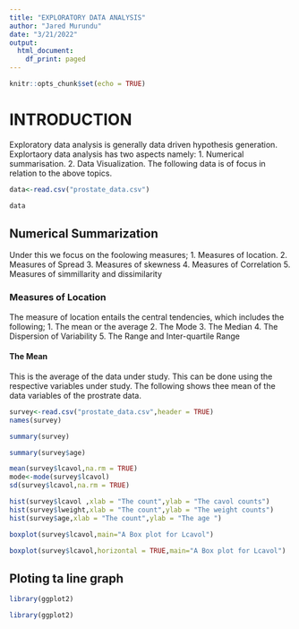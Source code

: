 ---
title: "EXPLORATORY DATA ANALYSIS"
author: "Jared Murundu"
date: "3/21/2022"
output:
  html_document:
    df_print: paged
---

```{r setup, include=FALSE}
knitr::opts_chunk$set(echo = TRUE)
```

# INTRODUCTION
Exploratory data analysis is generally data driven hypothesis generation. Explortaory data analysis has two aspects namely:
     1. Numerical summarisation.
     2. Data Visualization.
The following data is of focus in relation to the above topics.
```{r}
data<-read.csv("prostate_data.csv")

data

```


## Numerical Summarization
Under this we focus on the foolowing measures;
    1. Measures of location.
    2. Measures of Spread
    3. Measures of skewness
    4. Measures of Correlation
    5. Measures of simmillarity and dissimilarity

### Measures of Location    
The measure of location entails the central tendencies, which includes the following;
     1. The mean or the average
     2. The Mode
     3. The Median
     4. The Dispersion of Variability
     5. The Range and Inter-quartile Range
     
    
#### The Mean
This is the average of the data under study. This can be done using the respective variables under study. The following shows thee mean of the data variables of the prostrate data.
```{r}
survey<-read.csv("prostate_data.csv",header = TRUE)
names(survey)
```


```{r}
summary(survey)
```
```{r}
summary(survey$age)
```
```{r}
mean(survey$lcavol,na.rm = TRUE)
mode<-mode(survey$lcavol)
sd(survey$lcavol,na.rm = TRUE)

```
```{r}
hist(survey$lcavol ,xlab = "The count",ylab = "The cavol counts")
hist(survey$lweight,xlab = "The count",ylab = "The weight counts")
hist(survey$age,xlab = "The count",ylab = "The age ")
```
```{r}
boxplot(survey$lcavol,main="A Box plot for Lcavol")
```
```{r}
boxplot(survey$lcavol,horizontal = TRUE,main="A Box plot for Lcavol")
```
## Ploting ta line graph 

```{r}
library(ggplot2)

```


```{r}
library(ggplot2)

```




